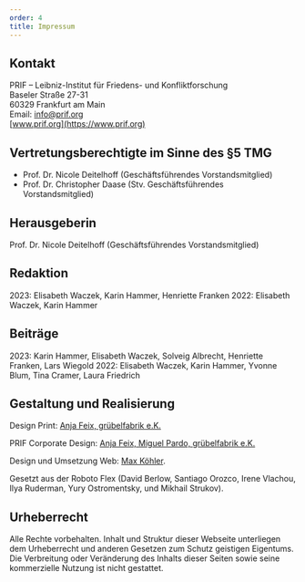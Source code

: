 ```yaml
---
order: 4
title: Impressum
---
```


## Kontakt

PRIF – Leibniz-Institut für Friedens- und Konfliktforschung\
Baseler Straße 27-31\
60329 Frankfurt am Main\
Email: [info@prif.org](mailto:info@prif.org)\
[www.prif.org](https://www.prif.org)

## Vertretungsberechtigte im Sinne des §5 TMG

- Prof. Dr. Nicole Deitelhoff (Geschäftsführendes Vorstandsmitglied)
- Prof. Dr. Christopher Daase (Stv. Geschäftsführendes Vorstandsmitglied)

## Herausgeberin

Prof. Dr. Nicole Deitelhoff (Geschäftsführendes Vorstandsmitglied)

## Redaktion

2023: Elisabeth Waczek, Karin Hammer, Henriette Franken
2022: Elisabeth Waczek, Karin Hammer

## Beiträge

2023: Karin Hammer, Elisabeth Waczek, Solveig Albrecht, Henriette Franken, Lars Wiegold
2022: Elisabeth Waczek, Karin Hammer, Yvonne Blum, Tina Cramer, Laura Friedrich

## Gestaltung und Realisierung

Design Print: [Anja Feix, grübelfabrik e.K.](https://www.gruebelfabrik.de)

PRIF Corporate Design: [Anja Feix, Miguel Pardo, grübelfabrik e.K.](https://www.gruebelfabrik.de)

Design und Umsetzung Web: [Max Köhler](https://www.maxkohler.com/).

Gesetzt aus der Roboto Flex (David Berlow, Santiago Orozco, Irene Vlachou, Ilya Ruderman, Yury Ostromentsky, und Mikhail Strukov).

## Urheberrecht

Alle Rechte vorbehalten. Inhalt und Struktur dieser Webseite unterliegen dem Urheberrecht und anderen Gesetzen zum Schutz geistigen Eigentums. Die Verbreitung oder Veränderung des Inhalts dieser Seiten sowie seine kommerzielle Nutzung ist nicht gestattet.
